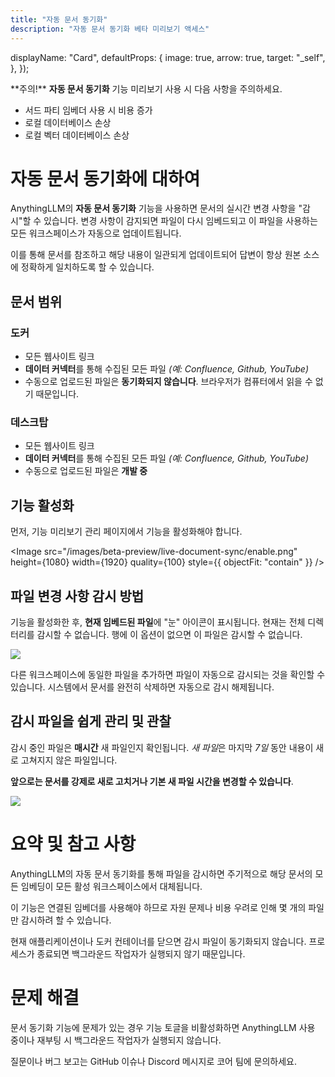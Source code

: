 ```yaml
---
title: "자동 문서 동기화"
description: "자동 문서 동기화 베타 미리보기 액세스"
---
```


  displayName: "Card",
  defaultProps: {
    image: true,
    arrow: true,
    target: "_self",
  },
});

<style global jsx>{`
  img {
    aspect-ratio: 16/9;
    object-fit: fit;
    border-radius: 20px;
  }
`}</style>

<Callout type="warning">
  **주의!** <b>자동 문서 동기화</b> 기능 미리보기 사용 시 다음 사항을 주의하세요.

- 서드 파티 임베더 사용 시 비용 증가
- 로컬 데이터베이스 손상
- 로컬 벡터 데이터베이스 손상

</Callout>

# 자동 문서 동기화에 대하여

AnythingLLM의 <b>자동 문서 동기화</b> 기능을 사용하면 문서의 실시간 변경 사항을 "감시"할 수 있습니다. 변경 사항이 감지되면 파일이 다시 임베드되고 이 파일을 사용하는 모든 워크스페이스가 자동으로 업데이트됩니다.

이를 통해 문서를 참조하고 해당 내용이 일관되게 업데이트되어 답변이 항상 원본 소스에 정확하게 일치하도록 할 수 있습니다.

## 문서 범위

### 도커

- 모든 웹사이트 링크
- <b>데이터 커넥터</b>를 통해 수집된 모든 파일 _(예: Confluence, Github,
  YouTube)_
- 수동으로 업로드된 파일은 **동기화되지 않습니다**. 브라우저가 컴퓨터에서 읽을 수 없기 때문입니다.

### 데스크탑

- 모든 웹사이트 링크
- <b>데이터 커넥터</b>를 통해 수집된 모든 파일 _(예: Confluence, Github,
  YouTube)_
- 수동으로 업로드된 파일은 **개발 중**

## 기능 활성화

먼저, 기능 미리보기 관리 페이지에서 기능을 활성화해야 합니다.

<Image
  src="/images/beta-preview/live-document-sync/enable.png"
  height={1080}
  width={1920}
  quality={100}
  style={{ objectFit: "contain" }}
/>

## 파일 변경 사항 감시 방법

기능을 활성화한 후, **현재 임베드된 파일**에 "눈" 아이콘이 표시됩니다. 현재는 전체 디렉터리를 감시할 수 없습니다. 행에 이 옵션이 없으면 이 파일은 감시할 수 없습니다.

<Image
  src="/images/beta-preview/live-document-sync/watch.png"
  height={1080}
  width={1920}
  quality={100}
/>

다른 워크스페이스에 동일한 파일을 추가하면 파일이 자동으로 감시되는 것을 확인할 수 있습니다. 시스템에서 문서를 완전히 삭제하면 자동으로 감시 해제됩니다.

## 감시 파일을 쉽게 관리 및 관찰

감시 중인 파일은 **매시간** 새 파일인지 확인됩니다. *새 파일*은 마지막 _7일_ 동안 내용이 새로 고쳐지지 않은 파일입니다.

**앞으로는 문서를 강제로 새로 고치거나 기본 새 파일 시간을 변경할 수 있습니다**.

<Image
  src="/images/beta-preview/live-document-sync/manage.png"
  height={1080}
  width={1920}
  quality={100}
/>

# 요약 및 참고 사항

AnythingLLM의 자동 문서 동기화를 통해 파일을 감시하면 주기적으로 해당 문서의 모든 임베딩이 모든 활성 워크스페이스에서 대체됩니다.

이 기능은 연결된 임베더를 사용해야 하므로 자원 문제나 비용 우려로 인해 몇 개의 파일만 감시하려 할 수 있습니다.

현재 애플리케이션이나 도커 컨테이너를 닫으면 감시 파일이 동기화되지 않습니다. 프로세스가 종료되면 백그라운드 작업자가 실행되지 않기 때문입니다.

# 문제 해결

문서 동기화 기능에 문제가 있는 경우 기능 토글을 비활성화하면 AnythingLLM 사용 중이나 재부팅 시 백그라운드 작업자가 실행되지 않습니다.

질문이나 버그 보고는 GitHub 이슈나 Discord 메시지로 코어 팀에 문의하세요.
